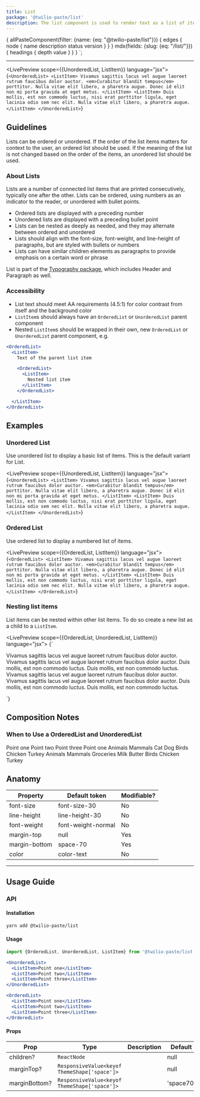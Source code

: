 ```yaml
---
title: List
package: '@twilio-paste/list'
description: The list component is used to render text as a list of items.
---
```



  {
    allPasteComponent(filter: {name: {eq: "@twilio-paste/list"}}) {
      edges {
        node {
          name
          description
          status
          version
        }
      }
    }
    mdx(fields: {slug: {eq: "/list/"}}) {
      headings {
        depth
        value
      }
    }
  }
`;

<ComponentHeader
  name={props.pageContext.frontmatter.title}
  categoryRoute={SidebarCategoryRoutes.COMPONENTS}
  githubUrl="https://github.com/twilio-labs/paste/tree/master/packages/paste-core/components/list"
  storybookUrl="https://twilio-labs.github.io/paste/?path=/story/components-list--ordered-list"
  abstractUrl="https://share.goabstract.com/85c81258-90b9-49c8-b34b-9418da5f2f00"
  data={props.data.allPasteComponent.edges}
/>

---

<contentwrapper>

<TableOfContents headings={props.data.mdx.headings} />

<content>

<LivePreview scope={{UnorderedList, ListItem}} language="jsx">
  {`<UnorderedList>
  <ListItem>
    Vivamus sagittis lacus vel augue laoreet rutrum faucibus dolor auctor. <em>Curabitur blandit tempus</em> porttitor. Nulla vitae elit libero, a pharetra augue. Donec id elit non mi porta gravida at eget metus.
  </ListItem>
  <ListItem>
    Duis mollis, est non commodo luctus, nisi erat porttitor ligula, eget lacinia odio sem nec elit. Nulla vitae elit libero, a pharetra augue.
  </ListItem>
</UnorderedList>`}
</LivePreview>

## Guidelines

Lists can be ordered or unordered. If the order of the list items matters for context to the user, an ordered list should be used. If the meaning of the list is not changed based on the order of the items, an unordered list should be used.

### About Lists

Lists are a number of connected list items that are printed consecutively, typically one after the other. Lists can be ordered, using numbers as an indicator to the reader, or unordered with bullet points.

- Ordered lists are displayed with a preceding number
- Unordered lists are displayed with a preceding bullet point
- Lists can be nested as deeply as needed, and they may alternate between ordered and unordered
- Lists should align with the font-size, font-weight, and line-height of paragraphs, but are styled with bullets or numbers
- Lists can have similar children elements as paragraphs to provide emphasis on a certain word or phrase

List is part of the [Typography package](/components/typography), which includes Header and Paragraph as well.

### Accessibility

- List text should meet AA requirements (4.5:1) for color contrast from itself and the background color
- `ListItem`s should always have an `OrderedList` or `UnorderedList` parent component
- Nested `ListItem`s should be wrapped in their own, new `OrderedList` or `UnorderedList` parent component, e.g.

```jsx
<OrderedList>
  <ListItem>
    Text of the parent list item

    <OrderedList>
      <ListItem>
        Nested list item
      </ListItem>
    </OrderedList>

  </ListItem>
</OrderedList>
```

## Examples

### Unordered List

Use unordered list to display a basic list of items. This is the default variant for List.

<LivePreview scope={{UnorderedList, ListItem}} language="jsx">
  {`<UnorderedList>
  <ListItem>
    Vivamus sagittis lacus vel augue laoreet rutrum faucibus dolor auctor. <em>Curabitur blandit tempus</em> porttitor. Nulla vitae elit libero, a pharetra augue. Donec id elit non mi porta gravida at eget metus.
  </ListItem>
  <ListItem>
    Duis mollis, est non commodo luctus, nisi erat porttitor ligula, eget lacinia odio sem nec elit. Nulla vitae elit libero, a pharetra augue.
  </ListItem>
</UnorderedList>`}
</LivePreview>

### Ordered List

Use ordered list to display a numbered list of items.

<LivePreview scope={{OrderedList, ListItem}} language="jsx">
  {`<OrderedList>
  <ListItem>
    Vivamus sagittis lacus vel augue laoreet rutrum faucibus dolor auctor. <em>Curabitur blandit tempus</em> porttitor. Nulla vitae elit libero, a pharetra augue. Donec id elit non mi porta gravida at eget metus.
  </ListItem>
  <ListItem>
    Duis mollis, est non commodo luctus, nisi erat porttitor ligula, eget lacinia odio sem nec elit. Nulla vitae elit libero, a pharetra augue.
  </ListItem>
</OrderedList>`}
</LivePreview>

### Nesting list items

List items can be nested within other list items. To do so create a new list as a child to a `ListItem`.

<LivePreview scope={{OrderedList, UnorderedList, ListItem}} language="jsx">
  {`<div>
  <OrderedList>
    <ListItem>
      Vivamus sagittis lacus vel augue laoreet rutrum faucibus dolor auctor.
      <UnorderedList marginBottom="space0">
        <ListItem>
          Vivamus sagittis lacus vel augue laoreet rutrum faucibus dolor auctor.
        </ListItem>
        <ListItem>
          Duis mollis, est non commodo luctus.
        </ListItem>
      </UnorderedList>
    </ListItem>
    <ListItem>
      Duis mollis, est non commodo luctus.
    </ListItem>
  </OrderedList>
  <UnorderedList>
    <ListItem>
      Vivamus sagittis lacus vel augue laoreet rutrum faucibus dolor auctor.
      <OrderedList marginBottom="space0">
        <ListItem>
          Vivamus sagittis lacus vel augue laoreet rutrum faucibus dolor auctor.
        </ListItem>
        <ListItem>
          Duis mollis, est non commodo luctus.
        </ListItem>
      </OrderedList>
    </ListItem>
    <ListItem>
      Duis mollis, est non commodo luctus.
    </ListItem>
  </UnorderedList>
</div>`}
</LivePreview>

## Composition Notes

### When to Use a OrderedList and UnorderedList

<DoDont>
  <Do title="Do" body="Use a list when you have more than one item or point." center>
    <UnorderedList>
      <ListItem>Point one</ListItem>
      <ListItem>Point two</ListItem>
      <ListItem>Point three</ListItem>
    </UnorderedList>
  </Do>
  <Dont title="Don't" body="Don’t use lists for a single item." center>
    <UnorderedList>
      <ListItem>Point one</ListItem>
    </UnorderedList>
  </Dont>
</DoDont>

<DoDont>
  <Do title="Do" body="Use nested lists to provide additional clarity or instruction on specific topics.">
    <Box padding="space60">
      <Heading as="h2" variant="heading30">Animals</Heading>
      <UnorderedList>
        <ListItem>
          Mammals
          <UnorderedList marginBottom="space0">
            <ListItem>Cat</ListItem>
            <ListItem>Dog</ListItem>
          </UnorderedList>
        </ListItem>
        <ListItem>
          Birds
          <UnorderedList marginBottom="space0">
            <ListItem>Chicken</ListItem>
            <ListItem>Turkey</ListItem>
          </UnorderedList>
        </ListItem>
      </UnorderedList>
    </Box>
  </Do>
  <Dont title="Don't" body="Don’t nest lists if the nested content is unrelated to the higher level topic.">
    <Box padding="space60">
      <Heading as="h2" variant="heading30">Animals</Heading>
      <UnorderedList>
        <ListItem>
          Mammals
          <Heading as="h3" variant="heading40">Groceries</Heading>
          <UnorderedList marginBottom="space0">
            <ListItem>Milk</ListItem>
            <ListItem>Butter</ListItem>
          </UnorderedList>
        </ListItem>
        <ListItem>
          Birds
          <UnorderedList marginBottom="space0">
            <ListItem>Chicken</ListItem>
            <ListItem>Turkey</ListItem>
          </UnorderedList>
        </ListItem>
      </UnorderedList>
    </Box>
  </Dont>
</DoDont>

## Anatomy

| Property      | Default token      | Modifiable? |
| ------------- | ------------------ | ----------- |
| font-size     | font-size-30       | No          |
| line-height   | line-height-30     | No          |
| font-weight   | font-weight-normal | No          |
| margin-top    | null               | Yes         |
| margin-bottom | space-70           | Yes         |
| color         | color-text         | No          |

---

## Usage Guide

### API

#### Installation

```bash
yarn add @twilio-paste/list
```

#### Usage

```jsx
import {OrderedList, UnorderedList, ListItem} from '@twilio-paste/list';

<UnorderedList>
  <ListItem>Point one</ListItem>
  <ListItem>Point two</ListItem>
  <ListItem>Point three</ListItem>
</UnorderedList>

<OrderedList>
  <ListItem>Point one</ListItem>
  <ListItem>Point two</ListItem>
  <ListItem>Point three</ListItem>
</OrderedList>
```

#### Props

| Prop          | Type                                         | Description | Default   |
| ---------     | -------------------------------------------- | ----------- | --------- |
| children?     | `ReactNode`                                  |             | null      |
| marginTop?    | `ResponsiveValue<keyof ThemeShape['space']>` |             | null      |
| marginBottom? | `ResponsiveValue<keyof ThemeShape['space']>` |             | 'space70' |

<Box marginTop="space90">
  <Changelog />
</Box>

</content>

</contentwrapper>
